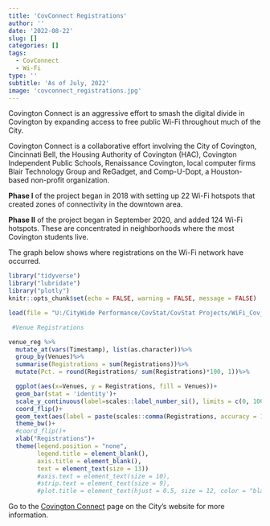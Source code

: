 ```yaml
---
title: 'CovConnect Registrations'
author: ''
date: '2022-08-22'
slug: []
categories: []
tags:
  - CovConnect
  - Wi-Fi
type: ''
subtitle: 'As of July, 2022'
image: 'covconnect_registrations.jpg'
---
```

Covington Connect is an aggressive effort to smash the digital divide in Covington by expanding access to free public Wi-Fi throughout much of the City.

Covington Connect is a collaborative effort involving the City of Covington, Cincinnati Bell, the Housing Authority of Covington (HAC), Covington Independent Public Schools, Renaissance Covington, local computer firms Blair Technology Group and ReGadget, and Comp-U-Dopt, a Houston-based non-profit organization.

**Phase I** of the project began in 2018 with setting up 22 Wi-Fi hotspots that created zones of connectivity in the downtown area.

**Phase II** of the project began in September 2020, and added 124 Wi-Fi hotspots. These are concentrated in neighborhoods where the most Covington students live. 

The graph below shows where registrations on the Wi-Fi network have occurred.

```r
library("tidyverse")
library("lubridate")
library("plotly")
knitr::opts_chunk$set(echo = FALSE, warning = FALSE, message = FALSE)

load(file = "U:/CityWide Performance/CovStat/CovStat Projects/WiFi_Cov_Connect/venue_registrations.RData", .GlobalEnv)

```

```r

 #Venue Registrations

venue_reg %>%
  mutate_at(vars(Timestamp), list(as.character))%>%
  group_by(Venues)%>%
  summarise(Registrations = sum(Registrations))%>%
  mutate(Pct. = round(Registrations/ sum(Registrations)*100, 1))%>%

  ggplot(aes(x=Venues, y = Registrations, fill = Venues))+
  geom_bar(stat = 'identity')+
  scale_y_continuous(label=scales::label_number_si(), limits = c(0, 10000), )+
  coord_flip()+
  geom_text(aes(label = paste(scales::comma(Registrations, accuracy = 1.0), " ", "(", Pct., "%", ")",sep = "")),hjust = -0.1,  size = 3.5)+
  theme_bw()+
  #coord_flip()+
  xlab("Registrations")+
  theme(legend.position = "none",
        legend.title = element_blank(), 
        axis.title = element_blank(),
        text = element_text(size = 13))
        #axis.text = element_text(size = 10),
        #strip.text = element_text(size = 9),
        #plot.title = element_text(hjust = 0.5, size = 12, color = "black"))

```



Go to the [Covington Connect](https://www.covingtonky.gov/government/covington-connect) page on the City's website for more information.\

